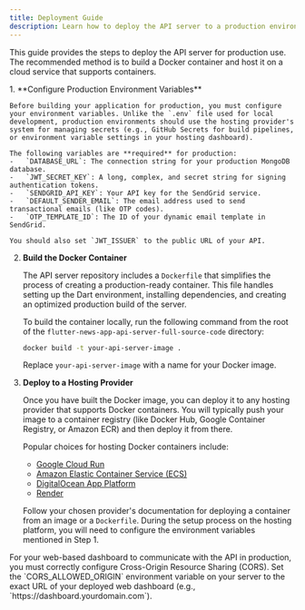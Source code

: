```yaml
---
title: Deployment Guide
description: Learn how to deploy the API server to a production environment.
---
```



This guide provides the steps to deploy the API server for production use. The recommended method is to build a Docker container and host it on a cloud service that supports containers.

<Steps>
1.  **Configure Production Environment Variables**

    Before building your application for production, you must configure your environment variables. Unlike the `.env` file used for local development, production environments should use the hosting provider's system for managing secrets (e.g., GitHub Secrets for build pipelines, or environment variable settings in your hosting dashboard).

    The following variables are **required** for production:
    -   `DATABASE_URL`: The connection string for your production MongoDB database.
    -   `JWT_SECRET_KEY`: A long, complex, and secret string for signing authentication tokens.
    -   `SENDGRID_API_KEY`: Your API key for the SendGrid service.
    -   `DEFAULT_SENDER_EMAIL`: The email address used to send transactional emails (like OTP codes).
    -   `OTP_TEMPLATE_ID`: The ID of your dynamic email template in SendGrid.

    You should also set `JWT_ISSUER` to the public URL of your API.

2.  **Build the Docker Container**

    The API server repository includes a `Dockerfile` that simplifies the process of creating a production-ready container. This file handles setting up the Dart environment, installing dependencies, and creating an optimized production build of the server.

    To build the container locally, run the following command from the root of the `flutter-news-app-api-server-full-source-code` directory:

    ```bash
    docker build -t your-api-server-image .
    ```

    Replace `your-api-server-image` with a name for your Docker image.

3.  **Deploy to a Hosting Provider**

    Once you have built the Docker image, you can deploy it to any hosting provider that supports Docker containers. You will typically push your image to a container registry (like Docker Hub, Google Container Registry, or Amazon ECR) and then deploy it from there.

    Popular choices for hosting Docker containers include:
    -   [Google Cloud Run](https://cloud.google.com/run/docs/deploying)
    -   [Amazon Elastic Container Service (ECS)](https://aws.amazon.com/ecs/)
    -   [DigitalOcean App Platform](https://www.digitalocean.com/docs/app-platform/how-to/deploy-from-dockerfile/)
    -   [Render](https://render.com/docs/deploy-a-docker-image)

    Follow your chosen provider's documentation for deploying a container from an image or a `Dockerfile`. During the setup process on the hosting platform, you will need to configure the environment variables mentioned in Step 1.

</Steps>

<Aside type="caution" title="CORS Configuration">
For your web-based dashboard to communicate with the API in production, you must correctly configure Cross-Origin Resource Sharing (CORS). Set the `CORS_ALLOWED_ORIGIN` environment variable on your server to the exact URL of your deployed web dashboard (e.g., `https://dashboard.yourdomain.com`).
</Aside>
